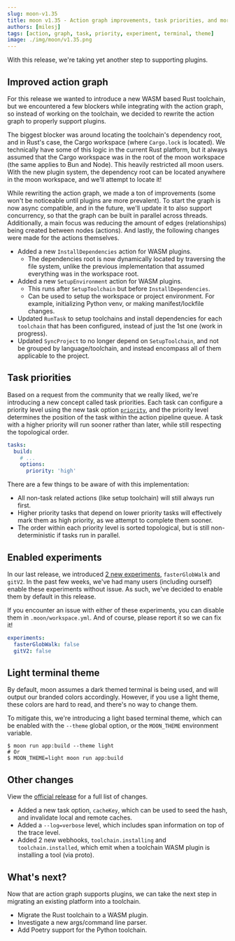 ```yaml
---
slug: moon-v1.35
title: moon v1.35 - Action graph improvements, task priorities, and more!
authors: [milesj]
tags: [action, graph, task, priority, experiment, terminal, theme]
image: ./img/moon/v1.35.png
---
```


With this release, we're taking yet another step to supporting plugins.

<!--truncate-->

## Improved action graph

For this release we wanted to introduce a new WASM based Rust toolchain, but we encountered a few
blockers while integrating with the action graph, so instead of working on the toolchain, we decided
to rewrite the action graph to properly support plugins.

The biggest blocker was around locating the toolchain's dependency root, and in Rust's case, the
Cargo workspace (where `Cargo.lock` is located). We technically have some of this logic in the
current Rust platform, but it always assumed that the Cargo workspace was in the root of the moon
workspace (the same applies to Bun and Node). This heavily restricted all moon users. With the new
plugin system, the dependency root can be located anywhere in the moon workspace, and we'll attempt
to locate it!

While rewriting the action graph, we made a ton of improvements (some won't be noticeable until
plugins are more prevalent). To start the graph is now async compatible, and in the future, we'll
update it to also support concurrency, so that the graph can be built in parallel across threads.
Additionally, a main focus was reducing the amount of edges (relationships) being created between
nodes (actions). And lastly, the following changes were made for the actions themselves.

- Added a new `InstallDependencies` action for WASM plugins.
  - The dependencies root is now dynamically located by traversing the file system, unlike the
    previous implementation that assumed everything was in the workspace root.
- Added a new `SetupEnvironment` action for WASM plugins.
  - This runs after `SetupToolchain` but before `InstallDependencies`.
  - Can be used to setup the workspace or project environment. For example, initializing Python
    venv, or making manifest/lockfile changes.
- Updated `RunTask` to setup toolchains and install dependencies for each `toolchain` that has been
  configured, instead of just the 1st one (work in progress).
- Updated `SyncProject` to no longer depend on `SetupToolchain`, and not be grouped by
  language/toolchain, and instead encompass all of them applicable to the project.

## Task priorities

Based on a request from the community that we really liked, we're introducing a new concept called
task priorities. Each task can configure a priority level using the new task option
[`priority`](/docs/config/project#priority), and the priority level determines the position of the
task within the action pipeline queue. A task with a higher priority will run sooner rather than
later, while still respecting the topological order.

```yaml title="app/moon.yml" {5}
tasks:
  build:
    # ...
    options:
      priority: 'high'
```

There are a few things to be aware of with this implementation:

- All non-task related actions (like setup toolchain) will still always run first.
- Higher priority tasks that depend on lower priority tasks will effectively mark them as high
  priority, as we attempt to complete them sooner.
- The order within each priority level is sorted topological, but is still non-deterministic if
  tasks run in parallel.

## Enabled experiments

In our last release, we introduced [2 new experiments](./moon-v1.34#new-experiments),
`fasterGlobWalk` and `gitV2`. In the past few weeks, we've had many users (including ourself) enable
these experiments without issue. As such, we've decided to enable them by default in this release.

If you encounter an issue with either of these experiments, you can disable them in
`.moon/workspace.yml`. And of course, please report it so we can fix it!

```yaml title=".moon/workspace.yml"
experiments:
  fasterGlobWalk: false
  gitV2: false
```

## Light terminal theme

By default, moon assumes a dark themed terminal is being used, and will output our branded colors
accordingly. However, if you use a light theme, these colors are hard to read, and there's no way to
change them.

To mitigate this, we're introducing a light based terminal theme, which can be enabled with the
`--theme` global option, or the `MOON_THEME` environment variable.

```shell
$ moon run app:build --theme light
# Or
$ MOON_THEME=light moon run app:build
```

## Other changes

View the [official release](https://github.com/moonrepo/moon/releases/tag/v1.35.0) for a full list
of changes.

- Added a new task option, `cacheKey`, which can be used to seed the hash, and invalidate local and
  remote caches.
- Added a `--log=verbose` level, which includes span information on top of the trace level.
- Added 2 new webhooks, `toolchain.installing` and `toolchain.installed`, which emit when a
  toolchain WASM plugin is installing a tool (via proto).

## What's next?

Now that are action graph supports plugins, we can take the next step in migrating an existing
platform into a toolchain.

- Migrate the Rust toolchain to a WASM plugin.
- Investigate a new args/command line parser.
- Add Poetry support for the Python toolchain.
